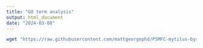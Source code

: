 ```yaml
---
title: "GO term analysis"
output: html_document
date: "2024-03-08"
---
```




```bash

wget "https://raw.githubusercontent.com/mattgeorgephd/PSMFC-mytilus-byssus-pilot/main/analyses/blast/Mtros_GO.txt"


```



